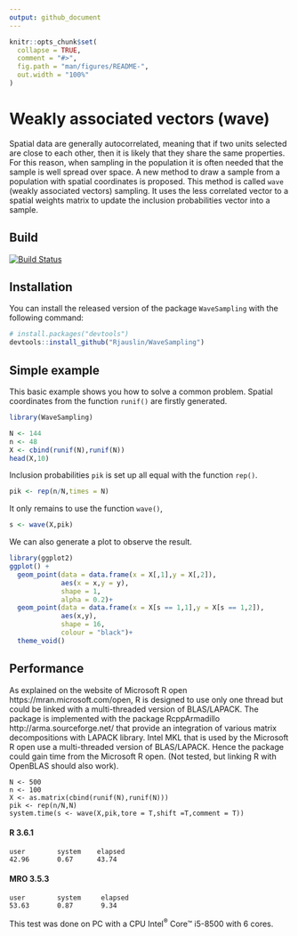 ```yaml
---
output: github_document
---
```


<!-- README.md is generated from README.Rmd. Please edit that file -->

```r
knitr::opts_chunk$set(
  collapse = TRUE,
  comment = "#>",
  fig.path = "man/figures/README-",
  out.width = "100%"
)
```
# Weakly associated vectors (wave)
Spatial data are generally autocorrelated, meaning that if two units selected are close to each other, then it is likely that they share the same properties. For this reason, when sampling in the population it is often needed that the sample is well spread over space. A new method to draw a sample from a population with spatial coordinates is proposed. This method is called `wave` (weakly associated vectors) sampling. It uses the less correlated vector to a spatial weights matrix to update the inclusion probabilities vector into a sample.
  
## Build 
[![Build Status](https://travis-ci.org/RJauslin/WaveSampling.svg?branch=master)](https://travis-ci.org/RJauslin/WaveSampling)

## Installation

You can install the released version of the package `WaveSampling` with the following command:

``` r
# install.packages("devtools")
devtools::install_github("Rjauslin/WaveSampling")
```

## Simple example

This basic example shows you how to solve a common problem. Spatial coordinates from the function `runif()` are firstly generated. 

```r
library(WaveSampling)

N <- 144
n <- 48
X <- cbind(runif(N),runif(N))
head(X,10)
```

Inclusion probabilities `pik` is set up all equal with the function `rep()`.

```r
pik <- rep(n/N,times = N)
```


It only remains to use the function `wave()`,

```r
s <- wave(X,pik)
```

We can also generate a plot to observe the result.

```r
library(ggplot2)
ggplot() +
  geom_point(data = data.frame(x = X[,1],y = X[,2]),
             aes(x = x,y = y),
             shape = 1,
             alpha = 0.2)+
  geom_point(data = data.frame(x = X[s == 1,1],y = X[s == 1,2]),
             aes(x,y),
             shape = 16,
             colour = "black")+
  theme_void()

```


## Performance

As explained on the website of Microsoft R open https://mran.microsoft.com/open, R is designed to use only one thread but could be linked with a multi-threaded version of BLAS/LAPACK. The package is implemented with the package RcppArmadillo http://arma.sourceforge.net/ that provide an integration of various matrix decompositions with LAPACK library. Intel MKL that is used by the Microsoft R open use a multi-threaded version of BLAS/LAPACK. Hence the package could gain time from the Microsoft R open. (Not tested, but linking R with OpenBLAS should also work).


```
N <- 500
n <- 100
X <- as.matrix(cbind(runif(N),runif(N)))
pik <- rep(n/N,N)
system.time(s <- wave(X,pik,tore = T,shift =T,comment = T))

```

#### R 3.6.1
```
user        system    elapsed 
42.96       0.67      43.74
```

#### MRO 3.5.3

```
user        system     elapsed 
53.63       0.87       9.34 
```

This test was done on PC with a CPU Intel<sup>&reg;</sup> Core&trade; i5-8500 with 6 cores.
